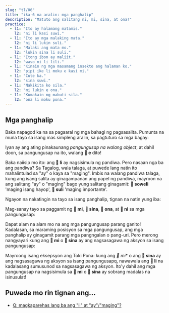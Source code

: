 ```yaml
---
slug: "tl/06"
title: "ika-6 na aralin: mga panghalip"
description: "Matuto ang salitang ni, mi, sina, at ona!"
practice:
  - l1: "Ito ay halamang matamis."
    l2: "ni li kasi suwi."
  - l1: "Ito ay mga malaking mata."
    l2: "ni li lukin suli."
  - l1: "Malaki ang mata mo."
    l2: "lukin sina li suli."
  - l1: "Itong ibon ay maliit."
    l2: "waso ni li lili."
  - l1: "Kinain ng mga masamang insekto ang halaman ko."
    l2: "pipi ike li moku e kasi mi."
  - l1: "Cute ka."
    l2: "sina suwi."
  - l1: "Nakikita ko sila."
    l2: "mi lukin e ona."
  - l1: "Kumakain ng mabuti sila."
    l2: "ona li moku pona."
---
```



## Mga panghalip

Baka napagod ka na sa pagaaral ng mga bahagi ng pagsasalita. Pumunta na muna tayo sa isang mas simpleng aralin, sa pagtuturo sa mga bagay:

<List>
  <Word sl="ni" m="ito, iyan, iyon" />
  <Sentence sl="ni li soweli." m="Ito'y isang hayop." />
  <Sentence sl="ni li kasi." m="Ito'y isang halaman." />
  <Sentence sl="ni li moku suwi." m="Ito'y pagkaing matamis." />
  <Sentence sl="ni li suli." m="Ito'y importante." />
  <Sentence sl="ni li pona wawa." m="Ito'y talagang mabuti." />
</List>

Iyan ay ang ating pinakaunang _pangungusap na walang object_, at dahil doon, sa pangungusap na ito, walang **󱤉 e** dito!

Baka naiisip mo ito: ang **󱤧 li** ay nagsisimula ng pandiwa. Pero nasaan nga ba ang pandiwa? Sa Tagalog, wala talaga, at puwede lang natin ito mahalintulad sa "ay" o kaya sa "maging". Imbis na walang pandiwa talaga, kung ang isang salita ay ginagampanan ang papel ng pandiwa, mayroon na ang salitang "ay" o "maging" bago yung salitang ginagamit: **󱥢 soweli** 'maging isang hayop', **󱥣 suli** 'maging importante'.

Ngayon na nakatingin na tayo sa isang panghalip, tignan na natin yung iba:

<List>
  <Word sl="mi" m="Ako, ko, kami; akin, amin" />
  <Word sl="sina" m="ikaw, kayo; ninyo, niyo, iyo" />
  <Word sl="ona" m="sila, ito, nila, nito" />
</List>

Mag-sanay tayo sa paggamit ng **󱤴 mi**, **󱥞 sina**, **󱥆 ona**, at **󱥁 ni** sa mga pangungusap:

<List>
  <Sentence sl="kasi ni li suli." m="Malaki ang halamang ito." />
  <Sentence sl="sona sina li wawa." m="Magaling ang iyong kaalaman." />
  <Sentence sl="pipi ni li pipi mi." m="Itong insekto ay aking insekto." />
  <Sentence sl="waso sina li lukin e mi." m="Kita ng iyong ibon ako." />
  <Sentence sl="waso li moku e pipi ni." m="Kinakain ng ibon ang insektong ito." />
  <Sentence sl="soweli mi li moku e kasi ona." m="Kinakain ng aking hayop ang halaman nila." />
</List>

Dapat alam na alam mo na ang mga pangungusap parang ganito! Kadalasan, sa maraming posisyon sa mga pangungusap, ang mga panghalip ay ginagamit parang mga pangngalan o pang-uri. Pero merong nangyayari kung ang **󱤴 mi** o **󱥞 sina** ay ang nagsasagawa ng aksyon sa isang pangungusap:

<List>
  <Sentence sl="mi wawa." m="Ako'y malakas." />
  <Sentence sl="sina lukin e moku." m="Nakakakita ka ng pagkain." />
  <Sentence sl="mi sona e kasi suli." m="Alam ko ang malaking halaman." />
  <Sentence sl="sina sona e suli kasi." m="Alam mo ang laki ng halaman." />
</List>

Mayroong isang eksepsyon ang Toki Pona: kung ang *󱤴 mi** o ang **󱥞 sina** ay ang nagsasagawa ng aksyon sa isang pangungusapq, nawawala ang **󱤧 li** na kadalasang sumusunod sa nagsasagawa ng aksyon. Ito'y dahil ang mga pangungusap na nagsisimula sa **󱤴 mi** o **󱥞 sina** ay sobrang madalas na isinusulat!

<Practice exercises={frontmatter.practice} client:load />

## Puwede mo rin tignan ang...
* [Q: magkaparehas lang ba ang "li" at "ay"/"maging"?](tl/li-and-is)
